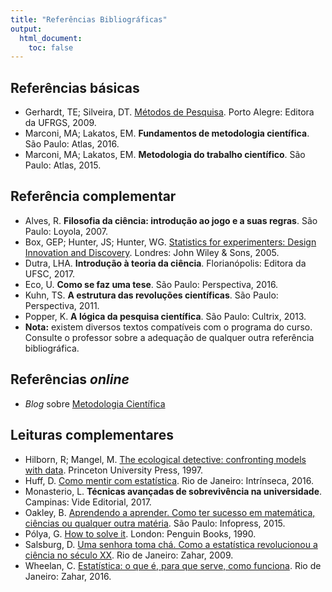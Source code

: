 ```yaml
---
title: "Referências Bibliográficas"
output:
  html_document:
    toc: false
---
```


## Referências básicas

-  Gerhardt, TE; Silveira, DT. [Métodos de
   Pesquisa](http://www.ufrgs.br/cursopgdr/downloadsSerie/derad005.pdf).
   Porto Alegre: Editora da UFRGS, 2009.
- Marconi, MA; Lakatos, EM. **Fundamentos de metodologia científica**.
  São Paulo: Atlas, 2016.
- Marconi, MA; Lakatos, EM. **Metodologia do trabalho científico**. São
  Paulo: Atlas, 2015.

## Referência complementar

- Alves, R. **Filosofia da ciência: introdução ao jogo e a suas
  regras**. São Paulo: Loyola, 2007.
- Box, GEP; Hunter, JS; Hunter, WG. [Statistics for experimenters:
  Design Innovation and Discovery](http://statisticsforexperimenters.net).
  Londres: John Wiley & Sons, 2005.
- Dutra, LHA. **Introdução à teoria da ciência**. Florianópolis: Editora
  da UFSC, 2017.
- Eco, U. **Como se faz uma tese**. São Paulo: Perspectiva, 2016.
- Kuhn, TS. **A estrutura das revoluções científicas**. São Paulo:
  Perspectiva, 2011.
- Popper, K. **A lógica da pesquisa científica**. São Paulo:
  Cultrix, 2013.
- **Nota:** existem diversos textos compatíveis com o programa do curso.
  Consulte o professor sobre a adequação de qualquer outra referência
  bibliográfica.

## Referências *online*

-  *Blog* sobre [Metodologia Científica](https://blog.fastformat.co/category/metodologia-cientifica/)

## Leituras complementares

- Hilborn, R; Mangel, M.
  [The ecological detective: confronting models with data](http://press.princeton.edu/titles/5987.html).
  Princeton University Press, 1997.
- Huff, D.
  [Como mentir com estatística](http://www.intrinseca.com.br/livro/624/).
  Rio de Janeiro: Intrínseca, 2016.
- Monasterio, L. **Técnicas avançadas de sobrevivência na
  universidade**. Campinas: Vide Editorial, 2017.
- Oakley, B.
  [Aprendendo a aprender. Como ter sucesso em matemática, ciências ou qualquer outra matéria](http://www.infopress.com.br).
  São Paulo: Infopress, 2015.
- Pólya, G.
  [How to solve it](https://www.penguin.co.uk/books/12619/how-to-solve-it).
  London: Penguin Books, 1990.
- Salsburg, D.
  [Uma senhora toma chá. Como a estatística revolucionou a ciência no século XX](http://www.zahar.com.br/livro/uma-senhora-toma-cha).
  Rio de Janeiro: Zahar, 2009.
- Wheelan, C.
  [Estatística: o que é, para que serve, como funciona](http://www.zahar.com.br/livro/estatistica).
  Rio de Janeiro: Zahar, 2016.
